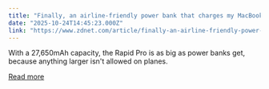 ```yaml
---
title: "Finally, an airline-friendly power bank that charges my MacBook from 0 to 50% in record time"
date: "2025-10-24T14:45:23.000Z"
link: "https://www.zdnet.com/article/finally-an-airline-friendly-power-bank-that-charges-my-macbook-from-0-to-50-in-record-time/"
---
```


With a 27,650mAh capacity, the Rapid Pro is as big as power banks get, because anything larger isn't allowed on planes.

[Read more](https://www.zdnet.com/article/finally-an-airline-friendly-power-bank-that-charges-my-macbook-from-0-to-50-in-record-time/)
